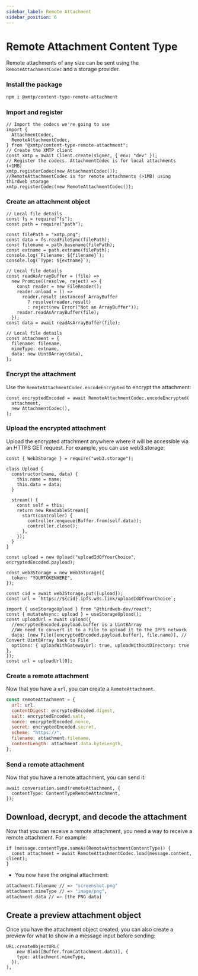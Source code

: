 ```yaml
---
sidebar_label: Remote Attachment
sidebar_position: 6
---
```



# Remote Attachment Content Type

Remote attachments of any size can be sent using the `RemoteAttachmentCodec` and a storage provider.

### Install the package

<Tabs groupId="sdk-langs">
<TabItem value="js" label="JavaScript"  attributes={{className: "js_tab"}}>

```bash
npm i @xmtp/content-type-remote-attachment
```

</TabItem></Tabs>

### Import and register

<Tabs groupId="sdk-langs">
<TabItem value="js" label="JavaScript"  attributes={{className: "js_tab"}}>

```tsx
// Import the codecs we're going to use
import {
  AttachmentCodec,
  RemoteAttachmentCodec,
} from "@xmtp/content-type-remote-attachment";
// Create the XMTP client
const xmtp = await Client.create(signer, { env: "dev" });
// Register the codecs. AttachmentCodec is for local attachments (<1MB)
xmtp.registerCodec(new AttachmentCodec());
//RemoteAttachmentCodec is for remote attachments (>1MB) using thirdweb storage
xmtp.registerCodec(new RemoteAttachmentCodec());
```

</TabItem></Tabs>

### Create an attachment object

<Tabs>
<TabItem value="backend" label="Backend"  attributes={{className: "js_tab"}}>

```tsx
// Local file details
const fs = require("fs");
const path = require("path");

const filePath = "xmtp.png";
const data = fs.readFileSync(filePath);
const filename = path.basename(filePath);
const extname = path.extname(filePath);
console.log(`Filename: ${filename}`);
console.log(`Type: ${extname}`);
```

</TabItem>
<TabItem value="frontend" label="Frontend" attributes={{className: "react_tab"}}>

```tsx
// Local file details
const readAsArrayBuffer = (file) =>
  new Promise((resolve, reject) => {
    const reader = new FileReader();
    reader.onload = () =>
      reader.result instanceof ArrayBuffer
        ? resolve(reader.result)
        : reject(new Error("Not an ArrayBuffer"));
    reader.readAsArrayBuffer(file);
  });
const data = await readAsArrayBuffer(file);
```

</TabItem>
</Tabs>

```tsx
// Local file details
const attachment = {
  filename: filename,
  mimeType: extname,
  data: new Uint8Array(data),
};
```

### Encrypt the attachment

Use the `RemoteAttachmentCodec.encodeEncrypted` to encrypt the attachment:

<Tabs groupId="sdk-langs">
<TabItem value="js" label="JavaScript"  attributes={{className: "js_tab"}}>

```tsx
const encryptedEncoded = await RemoteAttachmentCodec.encodeEncrypted(
  attachment,
  new AttachmentCodec(),
);
```

</TabItem></Tabs>

### Upload the encrypted attachment

Upload the encrypted attachment anywhere where it will be accessible via an HTTPS GET request. For example, you can use web3.storage:

<Tabs>
<TabItem value="web3storage" label="Web3 Storage" attributes={{className: "web3storage_tab"}} >

```tsx
const { Web3Storage } = require("web3.storage");

class Upload {
  constructor(name, data) {
    this.name = name;
    this.data = data;
  }

  stream() {
    const self = this;
    return new ReadableStream({
      start(controller) {
        controller.enqueue(Buffer.from(self.data));
        controller.close();
      },
    });
  }
}

const upload = new Upload("uploadIdOfYourChoice", encryptedEncoded.payload);

const web3Storage = new Web3Storage({
  token: "YOURTOKENHERE",
});

const cid = await web3Storage.put([upload]);
const url = `https://${cid}.ipfs.w3s.link/uploadIdOfYourChoice`;
```

</TabItem>
<TabItem value="thirdweb" label="Thirdweb" attributes={{className: "thirdweb_tab"}}>

```tsx
import { useStorageUpload } from "@thirdweb-dev/react";
const { mutateAsync: upload } = useStorageUpload();
const uploadUrl = await upload({
  //encryptedEncoded.payload.buffer is a Uint8Array
  //We need to convert it to a File to upload it to the IPFS network
  data: [new File([encryptedEncoded.payload.buffer], file.name)], // Convert Uint8Array back to File
  options: { uploadWithGatewayUrl: true, uploadWithoutDirectory: true },
});
const url = uploadUrl[0];
```

</TabItem>
</Tabs>

### Create a remote attachment

Now that you have a `url`, you can create a `RemoteAttachment`.

<Tabs groupId="sdk-langs">
<TabItem value="js" label="JavaScript"  attributes={{className: "js_tab"}}>

```jsx
const remoteAttachment = {
  url: url,
  contentDigest: encryptedEncoded.digest,
  salt: encryptedEncoded.salt,
  nonce: encryptedEncoded.nonce,
  secret: encryptedEncoded.secret,
  scheme: "https://",
  filename: attachment.filename,
  contentLength: attachment.data.byteLength,
};
```

</TabItem></Tabs>

### Send a remote attachment

Now that you have a remote attachment, you can send it:

<Tabs groupId="sdk-langs">
<TabItem value="js" label="JavaScript"  attributes={{className: "js_tab"}}>

```tsx
await conversation.send(remoteAttachment, {
  contentType: ContentTypeRemoteAttachment,
});
```

</TabItem></Tabs>

## Download, decrypt, and decode the attachment

Now that you can receive a remote attachment, you need a way to receive a remote attachment. For example:

<Tabs groupId="sdk-langs">
<TabItem value="js" label="JavaScript"  attributes={{className: "js_tab"}}>

```tsx
if (message.contentType.sameAs(RemoteAttachmentContentType)) {
  const attachment = await RemoteAttachmentCodec.load(message.content, client);
}
```

</TabItem></Tabs>

- You now have the original attachment:

```bash
attachment.filename // => "screenshot.png"
attachment.mimeType // => "image/png",
attachment.data // => [the PNG data]
```

## Create a preview attachment object

Once you have the attachment object created, you can also create a preview for what to show in a message input before sending:

<Tabs groupId="sdk-langs">
<TabItem value="js" label="JavaScript"  attributes={{className: "js_tab"}}>

```tsx
URL.createObjectURL(
    new Blob([Buffer.from(attachment.data)], {
    type: attachment.mimeType,
  }),
),
```

</TabItem></Tabs>
